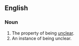 ==English==

===Noun===
{{en-noun|unclearnesses}}

#The property of being [[unclear]].
#An instance of being unclear.